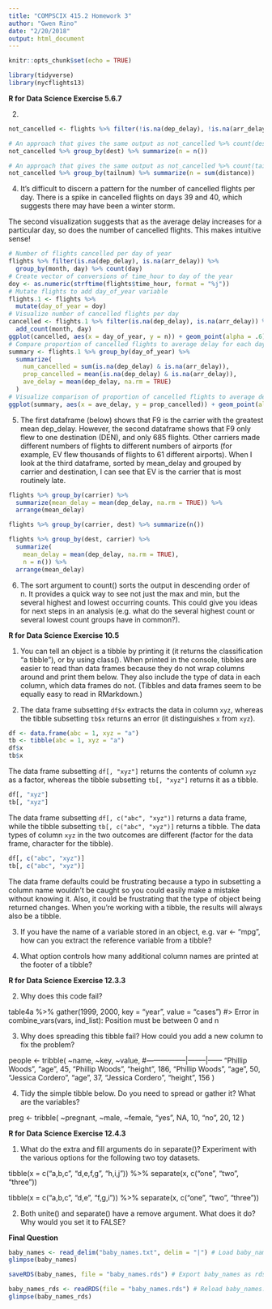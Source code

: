 ```yaml
---
title: "COMPSCIX 415.2 Homework 3"
author: "Gwen Rino"
date: "2/20/2018"
output: html_document
---
```


```r
knitr::opts_chunk$set(echo = TRUE)
```
```r
library(tidyverse)
library(nycflights13)
```

**R for Data Science Exercise 5.6.7**

2. 
```r
not_cancelled <- flights %>% filter(!is.na(dep_delay), !is.na(arr_delay))

# An approach that gives the same output as not_cancelled %>% count(dest)
not_cancelled %>% group_by(dest) %>% summarize(n = n()) 

# An approach that gives the same output as not_cancelled %>% count(tailnum, wt = distance)
not_cancelled %>% group_by(tailnum) %>% summarize(n = sum(distance))
```

4. It's difficult to discern a pattern for the number of cancelled flights per day. There is a spike in cancelled flights on days 39 and 40, which suggests there may have been a winter storm.

The second visualization suggests that as the average delay increases for a particular day, so does the number of cancelled flights. This makes intuitive sense!

```r
# Number of flights cancelled per day of year
flights %>% filter(is.na(dep_delay), is.na(arr_delay)) %>%
  group_by(month, day) %>% count(day)
# Create vector of conversions of time_hour to day of the year
doy <- as.numeric(strftime(flights$time_hour, format = "%j"))
# Mutate flights to add day_of_year variable
flights.1 <- flights %>%
  mutate(day_of_year = doy) 
# Visualize number of cancelled flights per day
cancelled <- flights.1 %>% filter(is.na(dep_delay), is.na(arr_delay)) %>%
  add_count(month, day)
ggplot(cancelled, aes(x = day_of_year, y = n)) + geom_point(alpha = .6)
# Compare proportion of cancelled flights to average delay for each day
summary <- flights.1 %>% group_by(day_of_year) %>%
  summarize(
    num_cancelled = sum(is.na(dep_delay) & is.na(arr_delay)),
    prop_cancelled = mean(is.na(dep_delay) & is.na(arr_delay)),
    ave_delay = mean(dep_delay, na.rm = TRUE)
  )
# Visualize comparison of proportion of cancelled flights to average delay
ggplot(summary, aes(x = ave_delay, y = prop_cancelled)) + geom_point(alpha = .6)
```

5. The first dataframe (below) shows that F9 is the carrier with the greatest mean dep_delay. However, the second dataframe shows that F9 only flew to one destination (DEN), and only 685 flights. Other carriers made different numbers of flights to different numbers of airports (for example, EV flew thousands of flights to 61 different airports). When I look at the third dataframe, sorted by mean_delay and grouped by carrier and destination, I can see that EV is the carrier that is most routinely late.

```r
flights %>% group_by(carrier) %>% 
  summarize(mean_delay = mean(dep_delay, na.rm = TRUE)) %>%
  arrange(mean_delay)

flights %>% group_by(carrier, dest) %>% summarize(n())

flights %>% group_by(dest, carrier) %>% 
  summarize(
    mean_delay = mean(dep_delay, na.rm = TRUE),
    n = n()) %>%
  arrange(mean_delay)
```

6. The sort argument to count() sorts the output in descending order of n. It provides a quick way to see not just the max and min, but the several highest and lowest occurring counts. This could give you ideas for next steps in an analysis (e.g. what do the several highest count or several lowest count groups have in common?).

**R for Data Science Exercise 10.5**

1. You can tell an object is a tibble by printing it (it returns the classification "a tibble"), or by using class(). When printed in the console, tibbles are easier to read than data frames because they do not wrap columns around and print them below. They also include the type of data in each column, which data frames do not. (Tibbles and data frames seem to be equally easy to read in RMarkdown.)

2. The data frame subsetting `df$x` extracts the data in column `xyz`, whereas the tibble subsetting `tb$x` returns an error (it distinguishes `x` from `xyz`).
```r
df <- data.frame(abc = 1, xyz = "a")
tb <- tibble(abc = 1, xyz = "a")
df$x
tb$x
```

The data frame subsetting `df[, "xyz"]` returns the contents of column `xyz` as a factor, whereas the tibble subsetting `tb[, "xyz"]` returns it as a tibble.
```r
df[, "xyz"]
tb[, "xyz"]
```

The data frame subsetting `df[, c("abc", "xyz")]` returns a data frame, while the tibble subsetting `tb[, c("abc", "xyz")]` returns a tibble. The data types of column `xyz` in the two outcomes are different (factor for the data frame, character for the tibble).
```r
df[, c("abc", "xyz")]
tb[, c("abc", "xyz")]
```

The data frame defaults could be frustrating because a typo in subsetting a column name wouldn't be caught so you could easily make a mistake without knowing it. Also, it could be frustrating that the type of object being returned changes. When you're working with a tibble, the results will always also be a tibble.

3. If you have the name of a variable stored in an object, e.g. var <- "mpg", how can you extract the reference variable from a tibble?

6. What option controls how many additional column names are printed at the footer of a tibble?

**R for Data Science Exercise 12.3.3**

2. Why does this code fail?

table4a %>% 
  gather(1999, 2000, key = "year", value = "cases")
#> Error in combine_vars(vars, ind_list): Position must be between 0 and n

3. Why does spreading this tibble fail? How could you add a new column to fix the problem?

people <- tribble(
  ~name,             ~key,    ~value,
  #-----------------|--------|------
  "Phillip Woods",   "age",       45,
  "Phillip Woods",   "height",   186,
  "Phillip Woods",   "age",       50,
  "Jessica Cordero", "age",       37,
  "Jessica Cordero", "height",   156
)

4. Tidy the simple tibble below. Do you need to spread or gather it? What are the variables?

preg <- tribble(
  ~pregnant, ~male, ~female,
  "yes",     NA,    10,
  "no",      20,    12
)

**R for Data Science Exercise 12.4.3**

1. What do the extra and fill arguments do in separate()? Experiment with the various options for the following two toy datasets.

tibble(x = c("a,b,c", "d,e,f,g", "h,i,j")) %>% 
  separate(x, c("one", "two", "three"))

tibble(x = c("a,b,c", "d,e", "f,g,i")) %>% 
  separate(x, c("one", "two", "three"))

2. Both unite() and separate() have a remove argument. What does it do? Why would you set it to FALSE?

**Final Question**

```r
baby_names <- read_delim("baby_names.txt", delim = "|") # Load baby_names.txt
glimpse(baby_names)

saveRDS(baby_names, file = "baby_names.rds") # Export baby_names as rds file

baby_names_rds <- readRDS(file = "baby_names.rds") # Reload baby_names.rds
glimpse(baby_names_rds)
```

